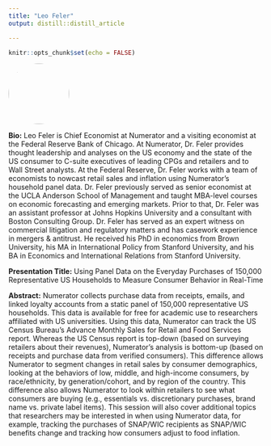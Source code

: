 ```yaml
---
title: "Leo Feler"
output: distill::distill_article

---
```


```r
knitr::opts_chunk$set(echo = FALSE)
```


:::float-left

<img src="images/Leo_Feler.jpeg" style="width: 120px; height: 120px; object-fit: cover; border-radius: 50%;">

**Bio:** Leo Feler is Chief Economist at Numerator and a visiting economist at the Federal Reserve Bank of Chicago. At Numerator, Dr. Feler provides thought leadership and analyses on the US economy and the state of the US consumer to C-suite executives of leading CPGs and retailers and to Wall Street analysts. At the Federal Reserve, Dr. Feler works with a team of economists to nowcast retail sales and inflation using Numerator’s household panel data. Dr. Feler previously served as senior economist at the UCLA Anderson School of Management and taught MBA-level courses on economic forecasting and emerging markets. Prior to that, Dr. Feler was an assistant professor at Johns Hopkins University and a consultant with Boston Consulting Group. Dr. Feler has served as an expert witness on commercial litigation and regulatory matters and has casework experience in mergers & antitrust. He received his PhD in economics from Brown University, his MA in International Policy from Stanford University, and his BA in Economics and International Relations from Stanford University.

**Presentation Title:** Using Panel Data on the Everyday Purchases of 150,000 Representative US Households to Measure Consumer Behavior in Real-Time

**Abstract:** Numerator collects purchase data from receipts, emails, and linked loyalty accounts from a static panel of 150,000 representative US households. This data is available for free for academic use to researchers affiliated with US universities. Using this data, Numerator can track the US Census Bureau's Advance Monthly Sales for Retail and Food Services report. Whereas the US Census report is top-down (based on surveying retailers about their revenues), Numerator's analysis is bottom-up (based on receipts and purchase data from verified consumers). This difference allows Numerator to segment changes in retail sales by consumer demographics, looking at the behaviors of low, middle, and high-income consumers, by race/ethnicity, by generation/cohort, and by region of the country. This difference also allows Numerator to look within retailers to see what consumers are buying (e.g., essentials vs. discretionary purchases, brand name vs. private label items). This session will also cover additional topics that researchers may be interested in when using Numerator data, for example, tracking the purchases of SNAP/WIC recipients as SNAP/WIC benefits change and tracking how consumers adjust to food inflation.

:::










